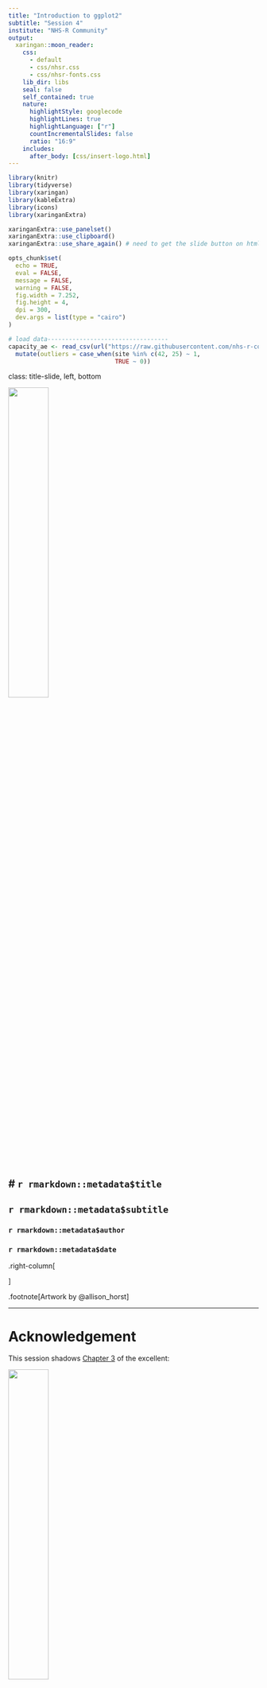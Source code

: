```yaml
---
title: "Introduction to ggplot2"
subtitle: "Session 4"
institute: "NHS-R Community"
output:
  xaringan::moon_reader:
    css: 
      - default
      - css/nhsr.css
      - css/nhsr-fonts.css
    lib_dir: libs
    seal: false
    self_contained: true
    nature:
      highlightStyle: googlecode
      highlightLines: true
      highlightLanguage: ["r"]
      countIncrementalSlides: false
      ratio: "16:9"
    includes:
      after_body: [css/insert-logo.html]
---
```


```r
library(knitr)
library(tidyverse)
library(xaringan)
library(kableExtra)
library(icons)
library(xaringanExtra)

xaringanExtra::use_panelset()
xaringanExtra::use_clipboard()
xaringanExtra::use_share_again() # need to get the slide button on html view

opts_chunk$set(
  echo = TRUE,
  eval = FALSE,
  message = FALSE,
  warning = FALSE,
  fig.width = 7.252,
  fig.height = 4,
  dpi = 300,
  dev.args = list(type = "cairo")
)

# load data----------------------------------
capacity_ae <- read_csv(url("https://raw.githubusercontent.com/nhs-r-community/intro_r_data/main/capacity_ae.csv")) %>% 
  mutate(outliers = case_when(site %in% c(42, 25) ~ 1,
                              TRUE ~ 0))

```

class: title-slide, left, bottom

<img src="img/session04/ggplot2_masterpiece.PNG" width="40%"/>

# `r rmarkdown::metadata$title`
----
## **`r rmarkdown::metadata$subtitle`**
### `r rmarkdown::metadata$author`
### `r rmarkdown::metadata$date`

.right-column[

]

.footnote[Artwork by @allison_horst]

---

# Acknowledgement

This session shadows [Chapter 3](https://r4ds.had.co.nz/data-visualisation.html) of the excellent:

<img class="center" src="img/session04/r-for-data-science.PNG" width="40%"/>

---

# ggplot2

Is one of several plotting systems in R

<img class="center" src="img/session04/tweet-poll.PNG" width="40%"/>

{plotly} is used by [Public Health Scotland](https://github.com/Public-Health-Scotland/scotpho-plotly-charts/blob/master/plotly_chart_functions.R)
---

# Why is ggplot popular?
</br>

</br> 1. Well designed and supported </br> 
</br> 2. Highly versatile </br> 
</br> 3. Attractive graphics (with a little work)

.footnote[1. Why start with ggplot : http://varianceexplained.org/r/teach_ggplot2_to_beginners/
2. Argument against:
https://simplystatistics.org/2016/02/11/why-i-dont-use-ggplot2/]

---

[</br> <img class="center" src="img/session04/bbc-plots.PNG"/>](https://bbc.github.io/rcookbook/#left-alignright-align_text)

---

# ggplot2
</br>

</br> ggplot2 is part of the tidyverse. </br>
</br> So, at the top of your script type:

```r
library(tidyverse)
```

---

class: inverse, middle, center

## Project 1: </br>
</br> Let’s explore a perennial </br>
</br> challenge for the NHS:

---

# Pressures in A&E

</br> <img class="center" src="img/session04/demand-and-capacity.PNG"/>

.footnote[
1. [Picture 1](https://www.deviantart.com/luckymarine577/art/Animated-Ambulance-338970039) by Unknown Author is licensed under [CC BY SA NC](https://creativecommons.org/licenses/by-nc-sa/3.0/)
2. [Picture 2](https://creativecommons.org/licenses/by-nc-sa/3.0/) by Unknown Author is licensed under [CC BY SA NC](https://creativecommons.org/licenses/by-nc-sa/3.0/)
]

---

# Data: Capacity in A&E
</br>

The dataset we loaded earlier, `capacity_ae`, shows </br>
</br> changes in the capacity of A&E departments from </br>
</br> 2017 to 2018

.footnote[Closely based on datasets collected by the NHS Benchmarking Network]

--
</br>

</br> The object named .green[capacity_ae] is a data frame

---

## What is a data frame?

A data frame stores tabular data:

<img class="center" src="img/session04/tidydata_1.JPG" width="90%"/>

.footnote[Artwork by @allison_horst]


---

## tibble = data frame

In the tidyverse you may see the term "tibble" </br>
</br> We’ll take "tibble" to be synonymous with "data frame"

</br>
>A tibble... is a modern reimagining of the data.frame...
>
>Tibbles are data.frames that are .blue[**lazy and surly**]: they do less (i.e. they don’t change variable names or types, and don’t do partial matching) and .blue[**complain more**] (e.g. when a variable does not exist). 
>
> This forces you to confront problems earlier, typically leading to cleaner, more expressive code. 

.footnote[emphasis added to [quote](https://tibble.tidyverse.org/)]

---

## Viewing the data frame

### Option 1

<img class="center" src="img/session04/view-data-frame.PNG" width="90%"/>

---

## Viewing the data frame

This brings up a view of the data in a new tab:

<img class="center" src="img/session04/view-capacity-ae.PNG" width="90%"/>

---

## Viewing the data frame

Click here to show the data frame in a new window

<img class="center" src="img/session04/open-view-window.PNG" width="90%"/>

Useful when using multiple monitors

---

## Viewing the data frame

### Option 2

Type the name of the dataset in editor/console, and
run the line (shortcut <kbd> Ctrl + Enter</kbd>)

<img class="center" src="img/session04/view-data-frame2.PNG" width="60%"/>

---

class: inverse, center, middle

## Q. Do we understand the variable names?

_(and what they mean)_

--

<img class="center" src="img/session04/variable-names.PNG" width="60%"/>

---

### "The simple graph has brought more information to the data analyst's mind than any other device"

<img class="center" src="img/session04/ggplot2_exploratory.PNG" width="50%">

.footnote[John Tukey, quoted in [R for Data Science](https://r4ds.had.co.nz/data-visualisation.html)]

---

# Q. Is a change in the number of cubicles available in A&E associated with a change in length of attendance?

--

### Let's explain the code

We begin our plot with ggplot2


```r
ggplot() + 
```

--

Inside ggplot() we can specify the dataset

```r
ggplot(data = capacity_ae)  
```

--

Next, we add layer(s) with + at the end

```r
ggplot(data = capacity_ae) + 
  geom_point(aes(x = dcubicles, y = dwait))
```

---

class: center, middle

# Choices

There are choices about the chart to use but also the details of the chart

<img class="center" src="img/session04/pie_charts.JPG" width="80%"/>

---

class: center, middle

# Choices

</br> 

</br> 1. What shape will represent the data points?
</br> 
</br> 

# .black[`r icons::icon_style(fontawesome("square-full"), scale = 2)`]

---

class: center, middle

# Choices
</br> 

</br> 1. What shape will represent the data points?
</br>
</br> 

# .black[`r icons::icon_style(fontawesome("circle", style = "solid"), scale = 2)`]

.pull-right[
.blue[**geom**]etric 
object]

---

class: center, middle

# Choices

.darkgrey[
1\. What shape will represent the data? .blue[geom]] 
2\. What visual (.blue[**aes**]thetic attributes do we give to the geom?)

# .black[`r icons::icon_style(fontawesome("circle", style = "solid"), scale = 2)`]

---

class: center, middle

# Choices

.darkgrey[
1\. What shape will represent the data? .blue[geom]] 

2\. What visual (.blue[**aes**]thetic attributes do we give to the geom?)

# .black[`r icons::icon_style(fontawesome("circle", style = "solid"))`]

.pull-right[
## .blue[size]
]

---

class: center, middle

# Choices

.darkgrey[
1\. What shape will represent the data? .blue[geom]] 

2\. What visual (.blue[**aes**]thetic attributes do we give to the geom?)

# `r icons::icon_style(fontawesome("arrows-alt-h"), scale = 2)` .black[`r icons::icon_style(fontawesome("circle", style = "solid"), scale = 2)`]

.pull-right[
## position (x axis)
]

---

class: center, middle

# Choices

.darkgrey[
1\. What shape will represent the data? .blue[geom]] 

2\. What visual (.blue[**aes**]thetic attributes do we give to the geom?)

# `r icons::icon_style(fontawesome("arrows-alt-v"), scale = 2)` .black[`r icons::icon_style(fontawesome("circle", style = "solid"), scale = 2)`]

.pull-right[
## position (y axis)
]

---

class: center, middle

# Choices

.darkgrey[
1\. What shape will represent the data? .blue[geom]] 

2\. What visual (.blue[**aes**]thetic attributes do we give to the geom?)

# `r icons::icon_style(fontawesome("circle", style = "solid"), scale = 2, fill = "green")`

.pull-right[
## colour
]

---

# A statistical graphic

Shape/colour/size `r icons::fontawesome("arrow-right")` geom all default

```r

ggplot(data = capacity_ae) + 
  geom_point(aes(x = dcubicles, y = dwait))#<<

```

---

class: middle, center

# Functions ()

ggplot(), geom_point(), and aes() are functions </br> 

</br> Running a function does something </br> 
</br> Functions are given zero or more inputs (arguments) </br> 
</br> Arguments of a function are separated by commas

---

class: center

# Functions ()

</br> You can explicitly name arguments; </br> 

```r
ggplot(data = capacity_ae) +
```

</br> Or not: </br> 

```r
ggplot(capacity_ae) +
```

---

# Functions ()

</br> Other arguments like axes x and y are in a particular order; </br> 

```r
ggplot(data = capacity_ae) + 
  geom_point(aes(x = dcubicles, y = dwait)) #<<
```

</br> It is possible to write it like:

```r
ggplot(data = capacity_ae) + 
  geom_point(aes(y = dwait, x = dcubicles)) #<<
```

But could be confusing.
---

# Functions ()

Here, we have provided **ggplot()** with one named argument

.pull-right[
.darkgrey[ggplot(.blue[**data = capacity_ae**]) + 
</br>
geom_point(.blue[**aes(x = dcubicles, y = dwait)**])]
]


And given **aes()** two named arguments </br>

</br> Unspecified (yet required) arguments will often revert to .green[default values]

---

# Shorthand

Since ggplot2 knows the order of essential arguments, it is not necessary to name arguments:

.green[data = can be omitted </br>] 

and 

.green[x = goes first and y = goes second]

```r

ggplot(capacity_ae) + 
  geom_point(aes(dcubicles, dwait)) #<<

```



---

# geoms

We tend to describe plots in terms of the geom used:

</br> <img class="center" src="img/session04/geoms.PNG" width="80%"/>

---

# Layering geoms

We can display more than one geom in a plot:

.blue[`r icons::fontawesome("plus")`] to add a layer

</br>

ggplot(data = capacity_ae) .blue[`r icons::fontawesome("plus")`] 
</br> .blue[geom_point](aes(x = dcubicles, y = dwait)) .blue[`r icons::fontawesome("plus")`] 
</br> .blue[geom_smooth](aes(x = dcubicles, y = dwait))

</br>

.blue[then specify another geom...]
  
---

# Your turn

This is our current plot:

```r

ggplot(data = capacity_ae) + 
  geom_point(aes(x = dcubicles, y = dwait))

```

</br> Add a geom_smooth layer (to help identify patterns)

</br> Hint: Don't forget the .blue[+] and aes() values in the new layer

---

# Your turn - Answer

```r

ggplot(data = capacity_ae) + 
  geom_point(aes(x = dcubicles, y = dwait)) +
  geom_smooth(aes(x = dcubicles, y = dwait))

```

---

```r

```

---

# One more thing

We'd probably prefer a linear fit rather than a non linear fit:

```r
ggplot(data = capacity_ae) + 
  geom_point(aes(x = dcubicles, y = dwait)) +
  geom_smooth(aes(x = dcubicles, y = dwait),
              method = "lm") #<<
```

---

```r

```

---

# What is happening here?

```r
ggplot(data = capacity_ae) + 
  geom_point(aes(x = dcubicles, y = dwait, colour = outliers), show.legend = FALSE) +
  geom_smooth(aes(x = dcubicles, y = dwait),
              method = "lm", colour = "grey") +
  scale_color_gradient(low = "grey", high = "black")
```

---

class: center, middle

# Hypothesis

</br> The two sites have seen staffing increases

</br> We can map point .blue[colour] (aesthetic attribute) to the staff_increase variable to find out

</br> We will add colour to the chart depending on the value of staff_increase (TRUE or FALSE, 1 or 0)

---

# Adding another dimension

Put an argument **inside** aes() if you want a visual attribute to change with different values of a variable.

```r

ggplot(data = capacity_ae) + 
  geom_point(aes(x = dcubicles, y = dwait, 
                 colour = staff_increase)) + #<<
  geom_smooth(aes(x = dcubicles, y = dwait),
              method = "lm") 
```

</br> We could have equally have chosen size or shape but these make graphic less clear

---

# What is happening here? - Answer

The two sites have indeed seen an increase in staff levels which has had an effect on the dwait even though dcubicles are relatively low.

```r

```

---

# Important distinction

If you want a visual attribute to be applied across the whole plot, the argument goes **outside** aes():

```r
ggplot(data = capacity_ae) + 
  geom_point(aes(x = dcubicles, y = dwait), #<<
             colour = "red") + 
  geom_smooth(aes(x = dcubicles, y = dwait),
              method = "lm") 
```

</br> This works too because the colour is generically applied:

```r
ggplot(data = capacity_ae) + 
  geom_point(aes(x = dcubicles, y = dwait, #<<
             colour = "red")) + 
  geom_smooth(aes(x = dcubicles, y = dwait),
              method = "lm") 
```

---

# Important distinction

Or apply a size globally:

```r
ggplot(data = capacity_ae) + 
  geom_point(aes(x = dcubicles, y = dwait), #<<
                 size = 4) +#<<
  geom_smooth(aes(x = dcubicles, y = dwait),
              method = "lm") 
```

---

# Layering geoms

To avoid duplication, we can pass the common local aes() arguments to ggplot to make them global. Instead of duplicating the same aes(dcubicles, dwait):

```r
ggplot(data = capacity_ae) +
  geom_point(aes(dcubicles, dwait)) + #<<
  geom_smooth(aes(dcubicles, dwait)) #<<
```

</br> Move the aes to the "global":

```r
ggplot(data = capacity_ae, aes(dcubicles, dwait)) +
  geom_point() + #<<
  geom_smooth() #<<
```

---

# Small multiples magic

Another way to visualise the relationship between multiple variables is with a facet_wrap() layer:

```r
ggplot(data = capacity_ae) + 
  geom_point(aes(x = dcubicles, y = dwait)) +
  facet_wrap(~ staff_increase) #<<
```

---

# Small multiples 

Another way to visualise the relationship between multiple variables is with a facet_wrap() layer:

```r
ggplot(data = capacity_ae) + 
  geom_point(aes(x = dcubicles, y = dwait)) +
  facet_wrap(~ staff_increase,
             ncol = 1) #<<
```
---

class: center, middle

# Demonstrating geom charts

(note: these are simple,
</br> unpolished graphics)

---

# Q. How are "wait" values distributed?

## Histogram

```r
ggplot(data = capacity_ae) + 
  geom_histogram(aes(dwait))
```

---

# Q. How are “wait” values distributed?

## Histogram

```r
ggplot(data = capacity_ae) + 
  geom_histogram(aes(dwait),
                 binwidth = 10)
```

</br> With "bins" set so more uniformed in spread:


---

# Q. Number of attendances by site?

## Bar plot

```r
ggplot(data = capacity_ae) +
  geom_col(aes(x = site,
               y = attendance2018))
```

--

</br> Reorder site __by__ attendances

```r
ggplot(data = capacity_ae) +
  geom_col(aes(x = reorder(site, attendance2018), #<<
               y = attendance2018))
```

---

# Q. Number of attendances by site?

## Boxplot

```r
ggplot(data = capacity_ae) +
  geom_boxplot(aes(staff_increase, dwait))
```

--

### Plot labels

Can be applied to all types of charts:

```r
ggplot(data = capacity_ae) +
  geom_boxplot(aes(staff_increase, dwait)) +
  labs(title = "Do changes in staffing...", #<<
       y = "Waiting") #<<
```

---

# To save a plot

```r
ggplot(data = capacity_ae) + 
  geom_point(aes(x = dcubicles, y = dwait)) + 
  geom_smooth(aes(x = dcubicles, y = dwait),
              method = "lm") +
  ggsave("plot_name.png") #<<
```

---

# To save a plot

```r
ggplot(data = capacity_ae) + 
  geom_point(aes(x = dcubicles, y = dwait)) + 
  geom_smooth(aes(x = dcubicles, y = dwait),
              method = "lm") +
  ggsave("plot_name.png", units = "cm", #<<
         height = 10, width = 8) #<<
```

</br> By default saves a plot in the same dimensions as plot window.

In future, you'll wish to add height, width and "units" arguments to specify plot dimensions.

---
#### This work is licensed as
</br> Creative Commons
</br> Attribution
</br> ShareAlike 4.0
</br> International
</br> To view a copy of this license, visit
</br> https://creativecommons.org/licenses/by/4.0/
